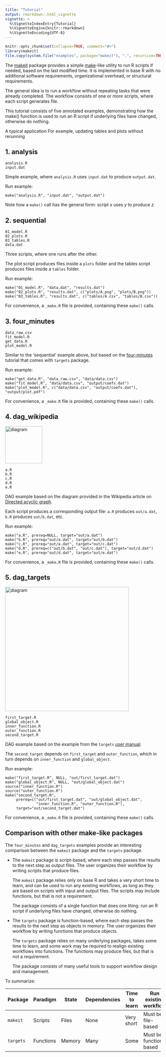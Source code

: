 ```yaml
---
title: "Tutorial"
output: rmarkdown::html_vignette
vignette: >
  %\VignetteIndexEntry{Tutorial}
  %\VignetteEngine{knitr::rmarkdown}
  %\VignetteEncoding{UTF-8}
---
```


```r
knitr::opts_chunk$set(collapse=TRUE, comment="#>")
library(makeit)
file.copy(system.file("examples", package="makeit"), ".", recursive=TRUE)
```

The [makeit](https://cran.r-project.org/package=makeit) package provides a
simple [make](https://en.wikipedia.org/wiki/Make_(software))-like utility to run
R scripts if needed, based on the last modified time. It is implemented in base
R with no additional software requirements, organizational overhead, or
structural requirements.

The general idea is to run a workflow without repeating tasks that were already
completed. The workflow consists of one or more scripts, where each script
generates file.

This tutorial consists of five annotated examples, demonstrating how the make()
function is used to run an R script if underlying files have changed, otherwise
do nothing.



A typical application
For example, updating tables and plots without rerunning



## 1. analysis

```
analysis.R
input.dat
```

Simple example, where `analysis.R` uses `input.dat` to produce `output.dat`.

Run example:

```
make("analysis.R", "input.dat", "output.dat")
```

Note how a `make()` call has the general form: script *x* uses *y* to produce
*z*.

## 2. sequential

```
01_model.R
02_plots.R
03_tables.R
data.dat
```

Three scripts, where one runs after the other.

The plot script produces files inside a `plots` folder and the tables script
produces files inside a `tables` folder.

Run example:

```
make("01_model.R", "data.dat", "results.dat")
make("02_plots.R", "results.dat", c("plots/A.png", "plots/B.png"))
make("03_tables.R", "results.dat", c("tables/A.csv", "tables/B.csv"))
```

For convenience, a `_make.R` file is provided, containing these `make()` calls.

## 3. four_minutes

```
data_raw.csv
fit_model.R
get_data.R
plot_model.R
```

Similar to the 'sequential' example above, but based on the
[four-minutes](https://github.com/wlandau/targets-four-minutes) tutorial that
comes with `targets` package.

Run example:

```
make("get_data.R", "data_raw.csv", "data/data.csv")
make("fit_model.R", "data/data.csv", "output/coefs.dat")
make("plot_model.R", c("data/data.csv", "output/coefs.dat"), "output/plot.pdf")
```

For convenience, a `_make.R` file is provided, containing these `make()` calls.

## 4. dag_wikipedia

<img src="https://raw.githubusercontent.com/arni-magnusson/makeit/main/inst/examples/dag_wikipedia.png" alt="diagram" width="120">

```
a.R
b.R
c.R
d.R
e.R
```

DAG example based on the diagram provided in the Wikipedia article on [Directed
acyclic
graph](https://en.wikipedia.org/wiki/Directed_acyclic_graph#Mathematical_properties).

Each script produces a corresponding output file: `a.R` produces `out/a.dat`,
`b.R` produces `out/b.dat`, etc.

Run example:

```
make("a.R", prereq=NULL, target="out/a.dat")
make("b.R", prereq="out/a.dat", target="out/b.dat")
make("c.R", prereq="out/a.dat", target="out/c.dat")
make("d.R", prereq=c("out/b.dat", "out/c.dat"), target="out/d.dat")
make("e.R", prereq="out/d.dat", target="out/e.dat")
```

For convenience, a `_make.R` file is provided, containing these `make()` calls.

## 5. dag_targets

<img src="https://raw.githubusercontent.com/arni-magnusson/makeit/main/inst/examples/dag_targets.png" alt="diagram" width="400">

```
first_target.R
global_object.R
inner_function.R
outer_function.R
second_target.R
```

DAG example based on the example from the `targets` [user
manual](https://books.ropensci.org/targets/targets.html#dependencies).

The `second_target` depends on `first_target` and `outer_function`, which in
turn depends on `inner_function` and `global_object`.

Run example:

```
make("first_target.R", NULL, "out/first_target.dat")
make("global_object.R", NULL, "out/global_object.dat")
source("inner_function.R")
source("outer_function.R")
make("second_target.R",
     prereq=c("out/first_target.dat", "out/global_object.dat",
              "inner_function.R", "outer_function.R"),
     target="out/second_target.dat")
```

For convenience, a `_make.R` file is provided, containing these `make()` calls.

## Comparison with other make-like packages

The `four_minutes` and `dag_targets` examples provide an interesting comparison
between the `makeit` package and the `targets` package.

- The `makeit` package is script-based, where each step passes the results to
  the next step as output files. The user organizes their workflow by writing
  scripts that produce files.

  The `makeit` package relies only on base R and takes a very short time to
  learn, and can be used to run any existing workflows, as long as they are
  based on scripts with input and output files. The scripts may include
  functions, but that is not a requirement.

  The package consists of a single function that does one thing: run an R script
  if underlying files have changed, otherwise do nothing.

- The `targets` package is function-based, where each step passes the results to
  the next step as objects in memory. The user organizes their workflow by
  writing functions that produce objects.

  The `targets` package relies on many underlying packages, takes some time to
  learn, and some work may be required to realign existing workflows into
  functions. The functions may produce files, but that is not a requirement.

  The package consists of many useful tools to support workflow design and
  management.

To summarize:

Package   | Paradigm  | State  | Dependencies | Time to learn | Run existing workflow  | Features
--------- | --------- | ------ | ------------ | ------------- | ---------------------- | --------
`makeit`  | Scripts   | Files  | None         | Very short    | Must be file-based     | One
`targets` | Functions | Memory | Many         | Some          | Must be function-based | Many
